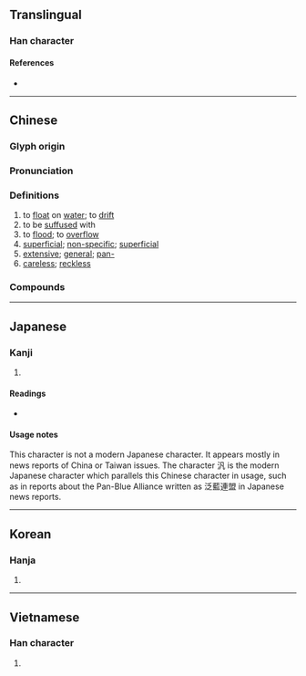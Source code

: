 {{also|汎|氾}}
{{character info/new}}
==Translingual==

===Han character===
{{Han char|rn=85|rad=水|as=05|sn=7|four=32137|canj=EHIO|ids=⿰氵乏}}

====References====
* {{Han ref|kx=0616.210|dkj=17298|dj=1011.040|hdz=31569.020|uh=6CDB|ud=27867|bh=AA78|bd=43640}}

----

==Chinese==
{{zh-forms}}

===Glyph origin===
{{Han etym}}

===Pronunciation===
{{zh-pron
|m=fàn
|c=faan3,fung2,fung3
|h=pfs=
|md=
|mn=hoàn/hàm/twv:hoān
|mn_note=hoàn - literary; hàm - vernacular
|w=
|mc=y
|oc=y
|cat=v,a,pref
}}

===Definitions===
{{zh-hanzi}}

# to [[float]] on [[water]]; to [[drift]]
# to be [[suffused]] with
# to [[flood]]; to [[overflow]]
# [[superficial]]; [[non-specific]]; [[superficial]]
# [[extensive]]; [[general]]; [[pan-]]
# [[careless]]; [[reckless]]

===Compounds===
{{zh-der|泛音|寬泛|廣泛|平平泛泛|泛濫成災|泛駕之馬|泛頭|泛覽|泛常|泛問|泛舟|泛子|拍泛|挑泛|泛泛之輩|泛聲|泛索|科泛|梗泛|泛宅|空泛|泛潮|漂泛|泛駕|泛神論|泛指|活泛|泛脣泛舌|泛紅|泛靈信仰|泛起|泛論|泛濫|泛溢|泛泛而談|泛泛|泛心論|浮泛|泛動|浮家泛宅|泛泛之交|捻泛|飄泛|虛泛|膚泛|調泛|說泛}}

----

==Japanese==

===Kanji===
{{ja-kanji|grade=|rs=水05}}

# {{defn|lang=ja|sort=水05}}

====Readings====
* {{ja-readings|on=[[はん]] (han), [[ほう]] (hō)|kun=[[うかぶ]] (ukabu)}}

====Usage notes====
This character is not a modern Japanese character. It appears mostly in news reports of China or Taiwan issues. The character 汎 is the modern Japanese character which parallels this Chinese character in usage, such as in reports about the Pan-Blue Alliance written as 泛藍連盟 in Japanese news reports.

----

==Korean==

===Hanja===
{{ko-hanja|hangeul=[[범]], [[봉]]|eumhun=|rv=beom, bong|mr=pŏm, pong|y=pem, pong}}

# {{defn|lang=ko|sort=水05}}

----

==Vietnamese==

===Han character===
{{vi-hantu|[[phiếm]], [[phím]], [[mẹp]]|rs=水05}}

# {{defn|lang=vi|sort=水05}}